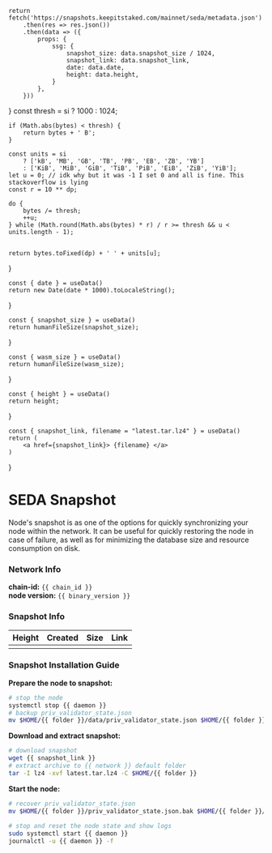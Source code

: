 
    return fetch('https://snapshots.keepitstaked.com/mainnet/seda/metadata.json')
        .then(res => res.json())
        .then(data => ({
            props: {
                ssg: {
                    snapshot_size: data.snapshot_size / 1024,
                    snapshot_link: data.snapshot_link,
                    date: data.date,
                    height: data.height,
                }
            },
        }))
}
    const thresh = si ? 1000 : 1024;

    if (Math.abs(bytes) < thresh) {
        return bytes + ' B';
    }

    const units = si
        ? ['kB', 'MB', 'GB', 'TB', 'PB', 'EB', 'ZB', 'YB']
        : ['KiB', 'MiB', 'GiB', 'TiB', 'PiB', 'EiB', 'ZiB', 'YiB'];
    let u = 0; // idk why but it was -1 I set 0 and all is fine. This stackoverflow is lying 
    const r = 10 ** dp;

    do {
        bytes /= thresh;
        ++u;
    } while (Math.round(Math.abs(bytes) * r) / r >= thresh && u < units.length - 1);


    return bytes.toFixed(dp) + ' ' + units[u];
}

    const { date } = useData()
    return new Date(date * 1000).toLocaleString();
}

    const { snapshot_size } = useData()
    return humanFileSize(snapshot_size);
}

    const { wasm_size } = useData()
    return humanFileSize(wasm_size);
}

    const { height } = useData()
    return height;
}

    const { snapshot_link, filename = "latest.tar.lz4" } = useData()
    return (
        <a href={snapshot_link}> {filename} </a>
    )
}


# SEDA Snapshot

Node's snapshot is as one of the options for quickly synchronizing your node within the network. It can be useful for quickly restoring the node in case of failure, as well as for minimizing the database size and resource consumption on disk.

### Network Info 
**chain-id:** `{{ chain_id }}` <br/>
**node version:** `{{ binary_version }}`

### Snapshot Info 
| Height        | Created             | Size             | Link             |
| :-----        | :----               | :----            | :----            | 
| <Height />    |    <CreationDate /> | <SnapshotSize /> | <DownloadLink />

### Snapshot Installation Guide

**Prepare the node to snapshot:**
```bash copy
# stop the node
systemctl stop {{ daemon }}
# backup priv_validator_state.json
mv $HOME/{{ folder }}/data/priv_validator_state.json $HOME/{{ folder }}/priv_validator_state.json.bak
```

**Download and extract snapshot:**
```bash copy
# download snapshot
wget {{ snapshot_link }}
# extract archive to {{ network }} default folder
tar -I lz4 -xvf latest.tar.lz4 -C $HOME/{{ folder }}
```

**Start the node:**
```bash copy 
# recover priv_validator_state.json
mv $HOME/{{ folder }}/priv_validator_state.json.bak $HOME/{{ folder }}/data/priv_validator_state.json
 
# stop and reset the node state and show logs
sudo systemctl start {{ daemon }}
journalctl -u {{ daemon }} -f 
```
